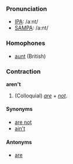 === Pronunciation ===
*[[w:IPA|IPA]]: /aːnt/
*[[w:SAMPA|SAMPA]]: /a:nt/

===Homophones===
*[[aunt]] (British)

===Contraction===
'''aren't'''

#(Colloquial) ''[[are]]'' + ''[[not]]''.

====Synonyms====
*[[are not]]
*[[ain't]]

====Antonyms====
*[[are]]